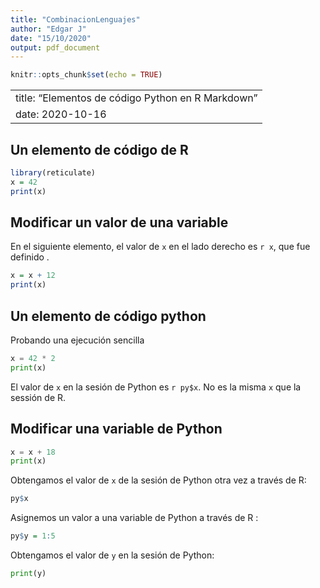 ```yaml
---
title: "CombinacionLenguajes"
author: "Edgar J"
date: "15/10/2020"
output: pdf_document
---
```


```r
knitr::opts_chunk$set(echo = TRUE)
```

---
title: "Elementos de código Python en  R Markdown"
date: 2020-10-16
---

## Un elemento de código de R

```r
library(reticulate)
x = 42
print(x)
```

## Modificar un valor de una variable

En el siguiente elemento, el valor de  `x` en el lado derecho
es `r x`, que fue definido .

```r
x = x + 12
print(x)
```

## Un elemento de código python

Probando una ejecución sencilla 

```python
x = 42 * 2
print(x) 
```

El valor de `x` en la sesión de Python es `r py$x`.
No es la misma `x` que la sessión de R.

## Modificar una variable de Python

```python
x = x + 18 
print(x)
```

Obtengamos el valor de  `x` de la sesión de Python otra vez a través de R:

```r
py$x
```

Asignemos un valor a una variable de Python a través de R :

```r
py$y = 1:5
```

Obtengamos el valor de  `y` en la sesión de Python:

```python
print(y)
```
